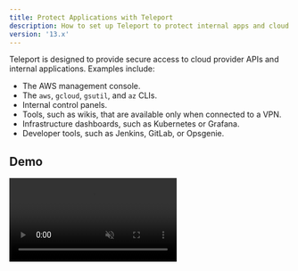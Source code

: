 ```yaml
---
title: Protect Applications with Teleport
description: How to set up Teleport to protect internal apps and cloud provider APIs
version: '13.x'
---
```


Teleport is designed to provide secure access to cloud provider APIs and
internal applications. Examples include:

- The AWS management console.
- The `aws`, `gcloud`, `gsutil`, and `az` CLIs.
- Internal control panels.
- Tools, such as wikis, that are available only when connected to a VPN.
- Infrastructure dashboards, such as Kubernetes or Grafana.
- Developer tools, such as Jenkins, GitLab, or Opsgenie.

## Demo

<video autoPlay loop muted playsInline controls>
  <source src="../../../../assets/app-access-8dfde6c060.mp4" type="video/mp4" />

  <source src="../../../../assets/app-access-783de4d3ef.webm" type="video/webm" />

  Your browser does not support the video tag.
</video>

## Getting started

Learn how to register an application with Teleport in our [getting started
guide](/ver/13.x/application-access/getting-started).

## Protect cloud provider APIs

You can use Teleport to provide secure access to your cloud provider's APIs.
This means that you can prevent unauthorized usage of management consoles and
CLI tools with the same RBAC system you use to protect your infrastructure.

- [AWS Console and CLI Applications](/ver/13.x/application-access/cloud-apis/aws-console): How to access
  AWS Management Console, AWS CLI, and AWS SDKs with Teleport.
- [Google Cloud CLI Applications](/ver/13.x/application-access/cloud-apis/google-cloud): How to access
  Google Cloud CLI applications and SDKs with Teleport.
- [Azure CLI Applications](/ver/13.x/application-access/cloud-apis/azure): How to access Azure CLI
  applications and SDKs with Teleport.

## Protect internal applications

You can use Teleport to enable secure access to internal applications. For
example, a load balancer might display network telemetry through a control panel
but might lack the ability to authenticate with and be accessed by resources
outside your private network.

Teleport lets team members access these resources securely, even outside a
private network, with no shared secrets.

These guides explain how to protect internal applications  with Teleport:

- [Web App Access](/ver/13.x/application-access/guides/connecting-apps): How to access web apps with Teleport.
- [TCP App Access](/ver/13.x/application-access/guides/tcp): How to access plain TCP apps with Teleport.
- [API Access](/ver/13.x/application-access/guides/api-access): How to access REST APIs with Teleport.
- [Dynamic Registration](/ver/13.x/application-access/guides/dynamic-registration): Register/unregister apps without restarting Teleport.
- [Interactive Lab](https://play.instruqt.com/teleport/invite/rgvuva4gzkon): Try Teleport using our guided Teleport application access lab.

## Use Teleport-signed JSON Web Tokens

These guides explain how web apps registered with Teleport can use
Teleport-signed JSON web tokens to implement authentication and authorization.

- [Introduction](/ver/13.x/application-access/jwt/introduction): Introduction to JWT tokens with application access.
- [Elasticsearch](/ver/13.x/application-access/jwt/elasticsearch): How to use JWT authentication with Elasticsearch.
